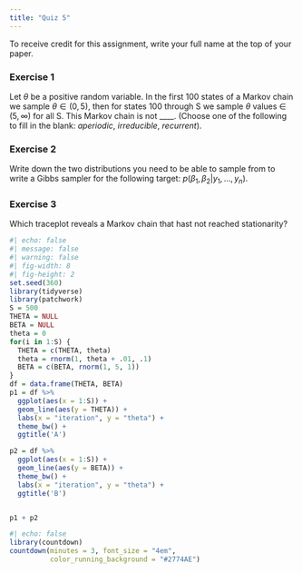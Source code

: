 ```yaml
---
title: "Quiz 5"
---
```


To receive credit for this assignment, write your full name at the top of your paper.

### Exercise 1

Let $\theta$ be a positive random variable. In the first 100 states of a Markov chain we sample $\theta \in (0, 5)$, then for states 100 through S we sample $\theta$ values $\in$ $(5, \infty)$ for all S. This Markov chain is not ____. (Choose one of the following to fill in the blank: *aperiodic*, *irreducible*, *recurrent*).

### Exercise 2

Write down the two distributions you need to be able to sample from to write a Gibbs sampler for the following target: $p(\beta_1, \beta_2 | y_1, \ldots, y_n)$.  

### Exercise 3

Which traceplot reveals a Markov chain that hast not reached stationarity? 

```r
#| echo: false
#| message: false
#| warning: false
#| fig-width: 8
#| fig-height: 2
set.seed(360)
library(tidyverse)
library(patchwork)
S = 500
THETA = NULL
BETA = NULL
theta = 0
for(i in 1:S) {
  THETA = c(THETA, theta)
  theta = rnorm(1, theta + .01, .1)
  BETA = c(BETA, rnorm(1, 5, 1))
}
df = data.frame(THETA, BETA)
p1 = df %>%
  ggplot(aes(x = 1:S)) +
  geom_line(aes(y = THETA)) +
  labs(x = "iteration", y = "theta") +
  theme_bw() +
  ggtitle('A')

p2 = df %>%
  ggplot(aes(x = 1:S)) +
  geom_line(aes(y = BETA)) +
  theme_bw() + 
  labs(x = "iteration", y = "theta") +
  ggtitle('B')


p1 + p2
```


<!-- ### Exercise 1 -->

<!-- $$ -->
<!-- Y | \theta, \sigma^2 \sim N(\theta, \sigma^2)  -->
<!-- $$ -->

<!-- What is a conjugate class of priors for $\theta | \sigma^2$? -->


<!-- ### Exercise 2 -->

<!-- `TRUE` or `FALSE` -->

<!-- An estimator is a random variable. -->

<!-- ### Exercise 3 -->

<!-- Let $\theta_0$ be the true value of $\theta$. -->

<!-- If $E[\hat{\theta}| \theta = \theta_0] = \theta_0$, we say $\hat{\theta}$ is a ____ estimator of $\theta$. -->


```r
#| echo: false
library(countdown)
countdown(minutes = 3, font_size = "4em",
          color_running_background = "#2774AE")
```

